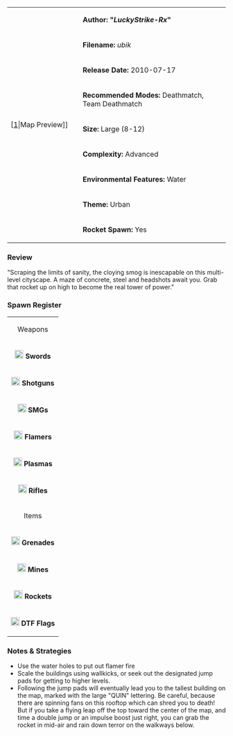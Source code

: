{| border="1" cellpadding="2" width="800px"
|rowspan="9" width="150px"|[[File:Ubik.png|thumb|center]|Map Preview]]
|'''Author: "''LuckyStrike-Rx''"'''
|-
|'''Filename:''' ''ubik''
|-
| '''Release Date:''' 2010-07-17
|-
|'''Recommended Modes:''' Deathmatch, Team Deathmatch
|-
|'''Size:''' Large (8-12)
|-
|'''Complexity:''' Advanced
|-
|'''Environmental Features:''' Water
|-
|'''Theme:''' Urban
|-
|'''Rocket Spawn:''' Yes
|}


=== Review ===
"Scraping the limits of sanity, the cloying smog is inescapable on this multi-level cityscape. A maze of concrete, steel and headshots await you. Grab that rocket up on high to become the real tower of power." 


=== Spawn Register ===
{| border="1" cellpadding="2" width="150px"
|colspan="2" align="center"|Weapons
|-
|[[File:Sword.png|20px]] '''Swords''' || 1
|-
|[[File:Shotgun.png|20px]] '''Shotguns''' || 3
|-
|[[File:Smg.png|20px]] '''SMGs''' || 3
|-
|[[File:Flamer.png|20px]] '''Flamers''' || 3
|-
|[[File:Plasma.png|20px]] '''Plasmas''' || 2
|-
| [[File:Rifle.png|20px]] '''Rifles''' || 2
|-
|colspan="2" align="center"|Items
|-
| [[File:Grenade.png|20px]] '''Grenades''' || 10
|-
| [[File:Mine.png|20px]] '''Mines''' || 5
|-
| [[File:Rocket.png|20px]] '''Rockets''' || 1
|-
| [[File:Flag.png|20px]] '''DTF Flags''' || 6
|}


=== Notes & Strategies ===

* Use the water holes to put out flamer fire
* Scale the buildings using wallkicks, or seek out the designated jump pads for getting to higher levels.
* Following the jump pads will eventually lead you to the tallest building on the map, marked with the large "QUIN" lettering. Be careful, because there are spinning fans on this rooftop which can shred you to death! But if you take a flying leap off the top toward the center of the map, and time a double jump or an impulse boost just right, you can grab the rocket in mid-air and rain down terror on the walkways below.